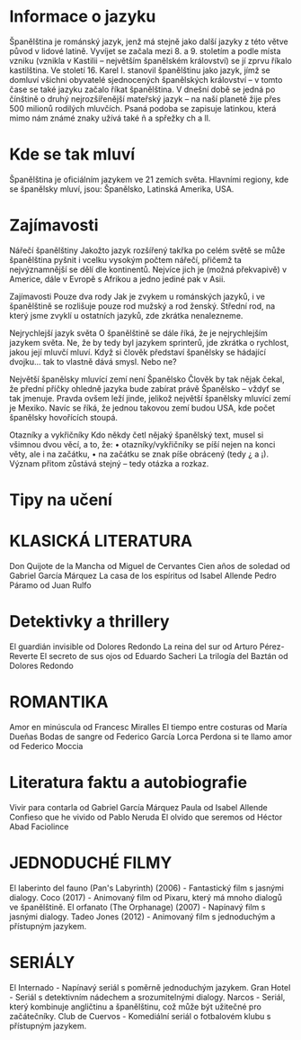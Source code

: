 
# Informace o jazyku
Španělština je románský jazyk, jenž má stejně jako další jazyky z této větve původ v lidové latině.
Vyvíjet se začala mezi 8. a 9. stoletím a podle místa vzniku (vznikla v Kastilii – největším španělském království) se jí zprvu říkalo kastilština.
Ve století 16. Karel I. stanovil španělštinu jako jazyk, jímž se domluví všichni obyvatelé sjednocených španělských království – v tomto čase se také jazyku začalo říkat španělština.
V dnešní době se jedná po čínštině o druhý nejrozšířenější mateřský jazyk – na naší planetě žije přes 500 milionů rodilých mluvčích.
Psaná podoba se zapisuje latinkou, která mimo nám známé znaky užívá také ñ a spřežky ch a ll.

        
# Kde se tak mluví
Španělština je oficiálním jazykem ve 21 zemích světa. Hlavními regiony, kde se španělsky mluví, jsou: Španělsko, Latinská Amerika, USA.
        
# Zajímavosti
Nářečí španělštiny
Jakožto jazyk rozšířený takřka po celém světě se může španělština pyšnit i vcelku vysokým počtem nářečí, přičemž ta nejvýznamnější se dělí dle kontinentů. Nejvíce jich je (možná překvapivě) v Americe, dále v Evropě s Afrikou a jedno jediné pak v Asii.

Zajímavosti
Pouze dva rody
Jak je zvykem u románských jazyků, i ve španělštině se rozlišuje pouze rod mužský a rod ženský. Střední rod, na který jsme zvyklí u ostatních jazyků, zde zkrátka nenalezneme.
 
Nejrychlejší jazyk světa
O španělštině se dále říká, že je nejrychlejším jazykem světa. Ne, že by tedy byl jazykem sprinterů, jde zkrátka o rychlost, jakou její mluvčí mluví. Když si člověk představí španělsky se hádající dvojku… tak to vlastně dává smysl. Nebo ne?
 
Největší španělsky mluvící zemí není Španělsko
Člověk by tak nějak čekal, že přední příčky ohledně jazyka bude zabírat právě Španělsko – vždyť se tak jmenuje. Pravda ovšem leží jinde, jelikož největší španělsky mluvící zemí je Mexiko.
Navíc se říká, že jednou takovou zemí budou USA, kde počet španělsky hovořících stoupá.

 Otazníky a vykřičníky
Kdo někdy četl nějaký španělský text, musel si všimnou dvou věcí, a to, že:
•	otazníky/vykřičníky se píší nejen na konci věty, ale i na začátku,
•	na začátku se znak píše obrácený (tedy ¿ a ¡).
Význam přitom zůstává stejný – tedy otázka a rozkaz.


# Tipy na učení

# KLASICKÁ LITERATURA
Don Quijote de la Mancha od Miguel de Cervantes
Cien años de soledad od Gabriel García Márquez
La casa de los espíritus od Isabel Allende
Pedro Páramo od Juan Rulfo

# Detektivky a thrillery
El guardián invisible od Dolores Redondo
La reina del sur od Arturo Pérez-Reverte
El secreto de sus ojos od Eduardo Sacheri
La trilogía del Baztán od Dolores Redondo

# ROMANTIKA
Amor en minúscula od Francesc Miralles
El tiempo entre costuras od María Dueñas
Bodas de sangre od Federico García Lorca
Perdona si te llamo amor od Federico Moccia

# Literatura faktu a autobiografie
Vivir para contarla od Gabriel García Márquez
Paula od Isabel Allende
Confieso que he vivido od Pablo Neruda
El olvido que seremos od Héctor Abad Faciolince

# JEDNODUCHÉ FILMY
El laberinto del fauno (Pan's Labyrinth) (2006) - Fantastický film s jasnými dialogy.
Coco (2017) - Animovaný film od Pixaru, který má mnoho dialogů ve španělštině.
El orfanato (The Orphanage) (2007) - Napínavý film s jasnými dialogy.
Tadeo Jones (2012) - Animovaný film s jednoduchým a přístupným jazykem.

# SERIÁLY
El Internado - Napínavý seriál s poměrně jednoduchým jazykem.
Gran Hotel - Seriál s detektivním nádechem a srozumitelnými dialogy.
Narcos - Seriál, který kombinuje angličtinu a španělštinu, což může být užitečné pro začátečníky.
Club de Cuervos - Komediální seriál o fotbalovém klubu s přístupným jazykem.

